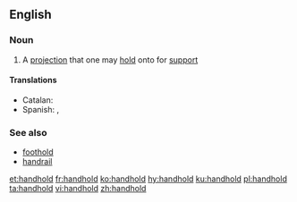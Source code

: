 ==English==

===Noun===
{{en-noun}}

# A [[projection]] that one may [[hold]] onto for [[support]]

====Translations====
{{trans-top|projection to hold}}
* Catalan: {{t|ca|agafador|m}}
* Spanish: {{t|es|agarradera|f}}, {{t|es|asidero|m}}
{{trans-mid}}
{{trans-bottom}}

===See also===
* [[foothold]]
* [[handrail]]

[[et:handhold]]
[[fr:handhold]]
[[ko:handhold]]
[[hy:handhold]]
[[ku:handhold]]
[[pl:handhold]]
[[ta:handhold]]
[[vi:handhold]]
[[zh:handhold]]